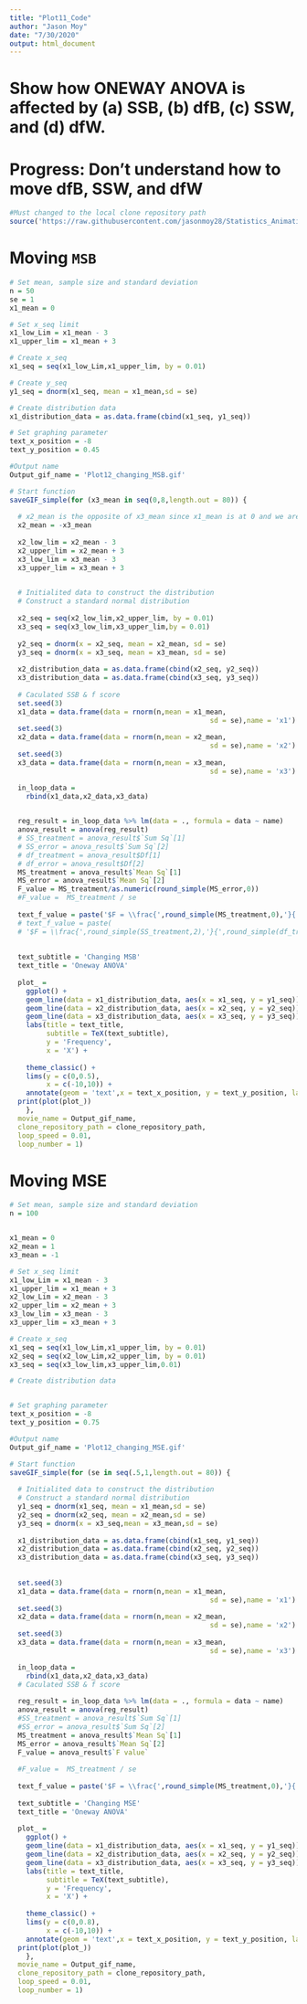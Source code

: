```yaml
---
title: "Plot11_Code"
author: "Jason Moy"
date: "7/30/2020"
output: html_document
---
```


# Show how ONEWAY ANOVA is affected by (a) SSB, (b) dfB, (c) SSW, and (d) dfW. 

# Progress: Don't understand how to move dfB, SSW, and dfW 
```r
#Must changed to the local clone repository path
source('https://raw.githubusercontent.com/jasonmoy28/Statistics_Animation_Plot/master/saveGIF_simple_git_ver.R') # run the saveGIF_simple function 
```


# Moving `MSB` 
```r
# Set mean, sample size and standard deviation 
n = 50
se = 1
x1_mean = 0

# Set x_seq limit 
x1_low_Lim = x1_mean - 3
x1_upper_lim = x1_mean + 3

# Create x_seq 
x1_seq = seq(x1_low_Lim,x1_upper_lim, by = 0.01)

# Create y_seq 
y1_seq = dnorm(x1_seq, mean = x1_mean,sd = se)

# Create distribution data 
x1_distribution_data = as.data.frame(cbind(x1_seq, y1_seq))

# Set graphing parameter
text_x_position = -8
text_y_position = 0.45

#Output name
Output_gif_name = 'Plot12_changing_MSB.gif'

# Start function 
saveGIF_simple(for (x3_mean in seq(0,8,length.out = 80)) {
  
  # x2_mean is the opposite of x3_mean since x1_mean is at 0 and we are moving symmetrically 
  x2_mean = -x3_mean
  
  x2_low_lim = x2_mean - 3
  x2_upper_lim = x2_mean + 3
  x3_low_lim = x3_mean - 3
  x3_upper_lim = x3_mean + 3
  

  # Initialited data to construct the distribution 
  # Construct a standard normal distribution 
  
  x2_seq = seq(x2_low_lim,x2_upper_lim, by = 0.01)
  x3_seq = seq(x3_low_lim,x3_upper_lim,by = 0.01)
  
  y2_seq = dnorm(x = x2_seq, mean = x2_mean, sd = se)
  y3_seq = dnorm(x = x3_seq, mean = x3_mean, sd = se)
  
  x2_distribution_data = as.data.frame(cbind(x2_seq, y2_seq))
  x3_distribution_data = as.data.frame(cbind(x3_seq, y3_seq))
  
  # Caculated SSB & f score
  set.seed(3)
  x1_data = data.frame(data = rnorm(n,mean = x1_mean,
                                                 sd = se),name = 'x1')
  set.seed(3)
  x2_data = data.frame(data = rnorm(n,mean = x2_mean,
                                                 sd = se),name = 'x2')
  set.seed(3)
  x3_data = data.frame(data = rnorm(n,mean = x3_mean,
                                                 sd = se),name = 'x3')

  in_loop_data = 
    rbind(x1_data,x2_data,x3_data)

  
  reg_result = in_loop_data %>% lm(data = ., formula = data ~ name)
  anova_result = anova(reg_result)
  # SS_treatment = anova_result$`Sum Sq`[1]
  # SS_error = anova_result$`Sum Sq`[2]
  # df_treatment = anova_result$Df[1]
  # df_error = anova_result$Df[2]
  MS_treatment = anova_result$`Mean Sq`[1]
  MS_error = anova_result$`Mean Sq`[2]
  F_value = MS_treatment/as.numeric(round_simple(MS_error,0))
  #F_value =  MS_treatment / se
  
  text_f_value = paste('$F = \\frac{',round_simple(MS_treatment,0),'}{',round_simple(MS_error,0),'}$ = ',round_simple(F_value,0))
  # text_f_value = paste(
  # '$F = \\frac{',round_simple(SS_treatment,2),'}{',round_simple(df_treatment,2),'}  /  \\frac{',round_simple(SS_error,2),'}{',round_simple(df_error,2),'}$ =', round_simple(F_value,2))
  
  
  text_subtitle = 'Changing MSB'
  text_title = 'Oneway ANOVA'
  
  plot_ =
    ggplot() + 
    geom_line(data = x1_distribution_data, aes(x = x1_seq, y = y1_seq)) + 
    geom_line(data = x2_distribution_data, aes(x = x2_seq, y = y2_seq)) +
    geom_line(data = x3_distribution_data, aes(x = x3_seq, y = y3_seq)) + 
    labs(title = text_title, 
         subtitle = TeX(text_subtitle),
         y = 'Frequency',
         x = 'X') + 
    
    theme_classic() + 
    lims(y = c(0,0.5),
         x = c(-10,10)) + 
    annotate(geom = 'text',x = text_x_position, y = text_y_position, label = TeX(text_f_value[1]))
  print(plot(plot_))
    },
  movie_name = Output_gif_name, 
  clone_repository_path = clone_repository_path,
  loop_speed = 0.01,
  loop_number = 1)
```

# Moving MSE 
```r
# Set mean, sample size and standard deviation 
n = 100


x1_mean = 0
x2_mean = 1
x3_mean = -1

# Set x_seq limit 
x1_low_Lim = x1_mean - 3
x1_upper_lim = x1_mean + 3
x2_low_Lim = x2_mean - 3
x2_upper_lim = x2_mean + 3
x3_low_lim = x3_mean - 3
x3_upper_lim = x3_mean + 3

# Create x_seq 
x1_seq = seq(x1_low_Lim,x1_upper_lim, by = 0.01)
x2_seq = seq(x2_low_Lim,x2_upper_lim, by = 0.01)
x3_seq = seq(x3_low_lim,x3_upper_lim,0.01)

# Create distribution data 


# Set graphing parameter
text_x_position = -8
text_y_position = 0.75

#Output name
Output_gif_name = 'Plot12_changing_MSE.gif'

# Start function 
saveGIF_simple(for (se in seq(.5,1,length.out = 80)) {
  
  # Initialited data to construct the distribution 
  # Construct a standard normal distribution 
  y1_seq = dnorm(x1_seq, mean = x1_mean,sd = se)
  y2_seq = dnorm(x2_seq, mean = x2_mean,sd = se)
  y3_seq = dnorm(x = x3_seq,mean = x3_mean,sd = se)
  
  x1_distribution_data = as.data.frame(cbind(x1_seq, y1_seq))
  x2_distribution_data = as.data.frame(cbind(x2_seq, y2_seq))
  x3_distribution_data = as.data.frame(cbind(x3_seq, y3_seq))
  
  
  set.seed(3)
  x1_data = data.frame(data = rnorm(n,mean = x1_mean,
                                                 sd = se),name = 'x1')
  set.seed(3)
  x2_data = data.frame(data = rnorm(n,mean = x2_mean,
                                                 sd = se),name = 'x2')
  set.seed(3)
  x3_data = data.frame(data = rnorm(n,mean = x3_mean,
                                                 sd = se),name = 'x3')

  in_loop_data = 
    rbind(x1_data,x2_data,x3_data)
  # Caculated SSB & f score
  
  reg_result = in_loop_data %>% lm(data = ., formula = data ~ name)
  anova_result = anova(reg_result)
  #SS_treatment = anova_result$`Sum Sq`[1]
  #SS_error = anova_result$`Sum Sq`[2]
  MS_treatment = anova_result$`Mean Sq`[1]
  MS_error = anova_result$`Mean Sq`[2]
  F_value = anova_result$`F value`
  
  #F_value =  MS_treatment / se
  
  text_f_value = paste('$F = \\frac{',round_simple(MS_treatment,0),'}{',round_simple(MS_error,3),'}$ = ',round_simple(F_value,2))
  
  text_subtitle = 'Changing MSE'
  text_title = 'Oneway ANOVA'
  
  plot_ =
    ggplot() + 
    geom_line(data = x1_distribution_data, aes(x = x1_seq, y = y1_seq)) + 
    geom_line(data = x2_distribution_data, aes(x = x2_seq, y = y2_seq)) +
    geom_line(data = x3_distribution_data, aes(x = x3_seq, y = y3_seq)) + 
    labs(title = text_title, 
         subtitle = TeX(text_subtitle),
         y = 'Frequency',
         x = 'X') + 
    
    theme_classic() + 
    lims(y = c(0,0.8),
         x = c(-10,10)) + 
    annotate(geom = 'text',x = text_x_position, y = text_y_position, label = TeX(text_f_value[1]))
  print(plot(plot_))
    },
  movie_name = Output_gif_name, 
  clone_repository_path = clone_repository_path,
  loop_speed = 0.01,
  loop_number = 1)
```
